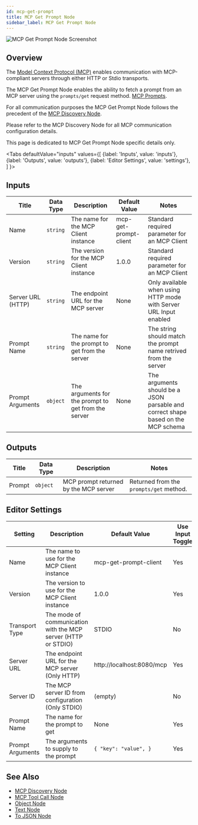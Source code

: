 ```yaml
---
id: mcp-get-prompt
title: MCP Get Prompt Node
sidebar_label: MCP Get Prompt Node
---
```



![MCP Get Prompt Node Screenshot](./assets/mcp_get_prompt_node.png)

## Overview

The [Model Context Protocol (MCP)](https://modelcontextprotocol.io/introduction) enables communication with MCP-compliant servers through either HTTP or Stdio transports.

The MCP Get Prompt Node enables the ability to fetch a prompt from an MCP server using the `prompts/get` request method. [MCP Prompts](https://modelcontextprotocol.io/docs/concepts/prompts).

For all communication purposes the MCP Get Prompt Node follows the precedent of the [MCP Discovery Node](./mcp-discovery.mdx).

Please refer to the MCP Discovery Node for all MCP communication configuration details.

This page is dedicated to MCP Get Prompt Node specific details only.

<Tabs
  defaultValue="inputs"
  values={[
    {label: 'Inputs', value: 'inputs'},
    {label: 'Outputs', value: 'outputs'},
    {label: 'Editor Settings', value: 'settings'},
  ]
}>

<TabItem value="inputs">

## Inputs

| Title             | Data Type | Description                                         | Default Value         | Notes                                                                             |
| ----------------- | --------- | --------------------------------------------------- | --------------------- | --------------------------------------------------------------------------------- |
| Name              | `string`  | The name for the MCP Client instance                | mcp-get-prompt-client | Standard required parameter for an MCP Client                                     |
| Version           | `string`  | The version for the MCP Client instance             | 1.0.0                 | Standard required parameter for an MCP Client                                     |
| Server URL (HTTP) | `string`  | The endpoint URL for the MCP server                 | None                  | Only available when using HTTP mode with Server URL Input enabled                 |
| Prompt Name       | `string`  | The name for the prompt to get from the server      | None                  | The string should match the prompt name retrived from the server                  |
| Prompt Arguments  | `object`  | The arguments for the prompt to get from the server | None                  | The arguments should be a JSON parsable and correct shape based on the MCP schema |

</TabItem>

<TabItem value="outputs">

## Outputs

| Title  | Data Type | Description                           | Notes                                   |
| ------ | --------- | ------------------------------------- | --------------------------------------- |
| Prompt | `object`  | MCP prompt returned by the MCP server | Returned from the `prompts/get` method. |

</TabItem>

<TabItem value="settings">

## Editor Settings

| Setting          | Description                                                   | Default Value             | Use Input Toggle | Input Data Type |
| ---------------- | ------------------------------------------------------------- | ------------------------- | ---------------- | --------------- |
| Name             | The name to use for the MCP Client instance                   | mcp-get-prompt-client     | Yes              | `string`        |
| Version          | The version to use for the MCP Client instance                | 1.0.0                     | Yes              | `string`        |
| Transport Type   | The mode of communication with the MCP server (HTTP or STDIO) | STDIO                     | No               | N/A             |
| Server URL       | The endpoint URL for the MCP server (Only HTTP)               | http://localhost:8080/mcp | Yes              | `string`        |
| Server ID        | The MCP server ID from configuration (Only STDIO)             | (empty)                   | No               | N/A             |
| Prompt Name      | The name for the prompt to get                                | None                      | Yes              | `string`        |
| Prompt Arguments | The arguments to supply to the prompt                         | `{ "key": "value", }`     | Yes              | `object`        |

</TabItem>

</Tabs>

## See Also

- [MCP Discovery Node](./mcp-discovery.mdx)
- [MCP Tool Call Node](./mcp-tool-call.mdx)
- [Object Node](./object.mdx)
- [Text Node](./text.mdx)
- [To JSON Node](./to-json.mdx)
